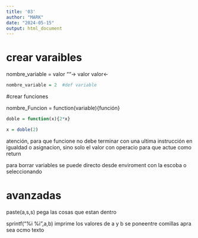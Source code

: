 ```yaml
---
title: '03'
author: "MARK"
date: "2024-05-15"
output: html_document
---
```


# crear varaibles

nombre_variable = valor
""->   valor
valor<-

```r
nombre_variable = 2  #def variable
```

#crear funciones

nombre_Funcion = function(variable){función}

```r
doble = function(x){2*x}  

x = doble(2)
```


atención, para que funcione no debe terminar con una ultima instrucción en igualdad o asignacion, sino solo el valor con operacio para que actue como return

para borrar variables se puede directo desde enviroment con la escoba o seleccionando


# avanzadas

paste(a,s,s)  pega las cosas que estan dentro

sprintf("%i %i",a,b) imprime los valores de a y b se poneentre comillas apra sea ocmo texto




